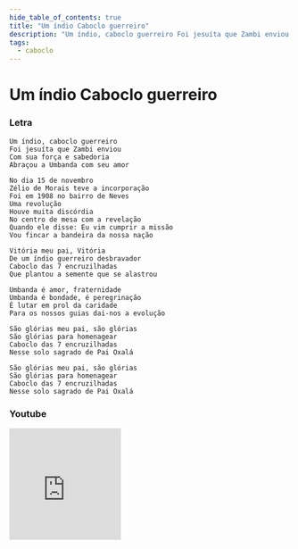```yaml
---
hide_table_of_contents: true
title: "Um índio Caboclo guerreiro"
description: "Um índio, caboclo guerreiro Foi jesuíta que Zambi enviou Com sua força e sabedoria Abraçou a Umbanda com seu amor No dia 15 de novembro Zélio de Morais teve a incorporação Foi em 1908 no bairro de Neves Uma revolução Houve muita discórdia No centro de mesa com a revelação Quando ele disse: Eu vim cumprir a missão Vou fincar a bandeira da nossa nação Vitória meu pai, Vitória De um índio guerreiro desbravador Caboclo das 7 encruzilhadas Que plantou a semente que se alastrou Umbanda é amor, fraternidade Umbanda é bondade, é peregrinação É lutar em prol da caridade Para os nossos guias dai-nos a evolução São glórias meu pai, são glórias São glórias para homenagear Caboclo das 7 encruzilhadas Nesse solo sagrado de Pai Oxalá São glórias meu pai, são glórias São glórias para homenagear Caboclo das 7 encruzilhadas Nesse solo sagrado de Pai Oxalá"
tags:
  - caboclo
---
```


# Um índio Caboclo guerreiro

### Letra

```text
Um índio, caboclo guerreiro
Foi jesuíta que Zambi enviou
Com sua força e sabedoria
Abraçou a Umbanda com seu amor

No dia 15 de novembro
Zélio de Morais teve a incorporação
Foi em 1908 no bairro de Neves
Uma revolução
Houve muita discórdia
No centro de mesa com a revelação
Quando ele disse: Eu vim cumprir a missão
Vou fincar a bandeira da nossa nação

Vitória meu pai, Vitória
De um índio guerreiro desbravador
Caboclo das 7 encruzilhadas
Que plantou a semente que se alastrou

Umbanda é amor, fraternidade
Umbanda é bondade, é peregrinação
É lutar em prol da caridade
Para os nossos guias dai-nos a evolução

São glórias meu pai, são glórias
São glórias para homenagear
Caboclo das 7 encruzilhadas
Nesse solo sagrado de Pai Oxalá

São glórias meu pai, são glórias
São glórias para homenagear
Caboclo das 7 encruzilhadas
Nesse solo sagrado de Pai Oxalá
```

### Youtube

<iframe
  width="200"
  height="200"
  src="https://www.youtube.com/embed/-9hBVz-2YNQ"
  title="YouTube video player"
  frameborder="0"
  allow="accelerometer; autoplay; clipboard-write; encrypted-media; gyroscope; picture-in-picture; web-share"
  referrerpolicy="strict-origin-when-cross-origin"
  allowfullscreen
></iframe>